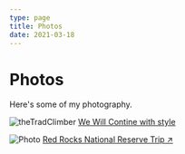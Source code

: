 ```yaml
---
type: page
title: Photos
date: 2021-03-18
---
```


# Photos

Here's some of my photography.


<Image
  src="/images/weWillContinueWithStyle.png"
  alt="theTradClimber"
  width={1125}
  height={750}
  priority
  className="next-image"
/>
[ We Will Contine with style ](https://www.instagram.com/p/BgLAfkqn3p2/)

<Image
  src="/images/Film3.jpg"
  alt="Photo"
  width={1125}
  height={750}
  priority
  className="next-image"
/>
[Red Rocks National Reserve Trip ↗ ](https://www.instagram.com/p/BScpveEhhaL/)

